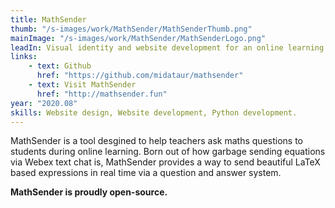```yaml
---
title: MathSender
thumb: "/s-images/work/MathSender/MathSenderThumb.png"
mainImage: "/s-images/work/MathSender/MathSenderLogo.png"
leadIn: Visual identity and website development for an online learning system.
links:
    - text: Github
      href: "https://github.com/midataur/mathsender"
    - text: Visit MathSender
      href: "http://mathsender.fun"
year: "2020.08"
skills: Website design, Website development, Python development.
---
```



MathSender is a tool desgined to help teachers ask maths questions to students during online learning. Born out of how garbage sending equations via Webex text chat is, MathSender provides a way to send beautiful LaTeX based expressions in real time via a question and answer system.

<!--<Box width="100%" sx={{backgroundColor:"#222", p:4}}>
  <Box width="100%" sx={{backgroundColor:"#666", borderRadius:8, fontSize:4, textAlign:"center", color:"white", fontWeight:"700", py:2, transition:"all 0.08s linear", ":hover":{
  backgroundColor:"#555", cursor:"pointer"}}}>Hello</Box>
</Box>-->


**MathSender is proudly open-source.**
